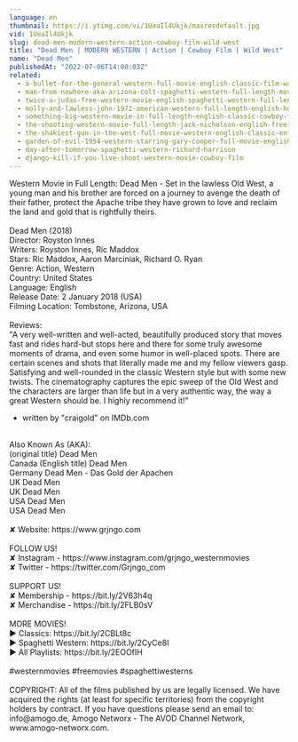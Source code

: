 ```yaml
---
language: en
thumbnail: https://i.ytimg.com/vi/1UeaIl4Ukjk/maxresdefault.jpg
vid: 1UeaIl4Ukjk
slug: dead-men-modern-western-action-cowboy-film-wild-west
title: "Dead Men | MODERN WESTERN | Action | Cowboy Film | Wild West"
name: "Dead Men"
publishedAt: "2022-07-06T14:00:03Z"
related:
  - a-bullet-for-the-general-western-full-movie-english-classic-film-watchfree-cowboyfilm
  - man-from-nowhere-aka-arizona-colt-spaghetti-western-full-length-movie-english-hd-free-films
  - twice-a-judas-free-western-movie-english-spaghetti-western-full-length
  - molly-and-lawless-john-1972-american-western-full-length-english-hd-free-full-moves
  - something-big-western-movie-in-full-length-english-classic-cowboy-film-free-full-westerns
  - the-shooting-western-movie-full-length-jack-nicholson-english-free-full-westerns
  - the-shakiest-gun-in-the-west-full-movie-western-english-classic-entire-film-full-free-movies
  - garden-of-evil-1954-western-starring-gary-cooper-full-movie-english-full-free-western-movies
  - day-after-tomorrow-spaghetti-western-richard-harrison
  - django-kill-if-you-live-shoot-western-movie-cowboy-film
---
```


Western Movie in Full Length: Dead Men - Set in the lawless Old West, a young man and his brother are forced on a journey to avenge the death of their father, protect the Apache tribe they have grown to love and reclaim the land and gold that is rightfully theirs.<br />
<br />
Dead Men (2018)<br />
Director: Royston Innes<br />
Writers: Royston Innes, Ric Maddox<br />
Stars: Ric Maddox, Aaron Marciniak, Richard O. Ryan<br />
Genre: Action, Western<br />
Country: United States<br />
Language: English<br />
Release Date: 2 January 2018 (USA)<br />
Filming Location: Tombstone, Arizona, USA<br />
<br />
Reviews:<br />
"A very well-written and well-acted, beautifully produced story that moves fast and rides hard-but stops here and there for some truly awesome moments of drama, and even some humor in well-placed spots. There are certain scenes and shots that literally made me and my fellow viewers gasp. Satisfying and well-rounded in the classic Western style but with some new twists. The cinematography captures the epic sweep of the Old West and the characters are larger than life but in a very authentic way, the way a great Western should be. I highly recommend it!"<br />
- written by "craigold" on IMDb.com<br />
<br />
Also Known As (AKA):<br />
(original title) Dead Men<br />
Canada (English title) Dead Men<br />
Germany Dead Men - Das Gold der Apachen<br />
UK Dead Men<br />
UK Dead Men<br />
USA Dead Men<br />
USA Dead Men<br />
<br />
✘ Website: https://www.grjngo.com<br />
<br />
FOLLOW US!<br />
✘ Instagram - https://www.instagram.com/grjngo_westernmovies<br />
✘ Twitter - https://twitter.com/Grjngo_com<br />
<br />
SUPPORT US!<br />
✘ Membership - https://bit.ly/2V63h4q<br />
✘ Merchandise - https://bit.ly/2FLB0sV<br />
<br />
MORE MOVIES! <br />
► Classics: https://bit.ly/2CBLt8c <br />
► Spaghetti Western: https://bit.ly/2CyCe8I <br />
► All Playlists: https://bit.ly/2EOOfIH <br />
<br />
#westernmovies #freemovies #spaghettiwesterns<br />
<br />
COPYRIGHT: All of the films published by us are legally licensed. We have acquired the rights (at least for specific territories) from the copyright holders by contract. If you have questions please send an email to: info@amogo.de, Amogo Networx - The AVOD Channel Network, www.amogo-networx.com.